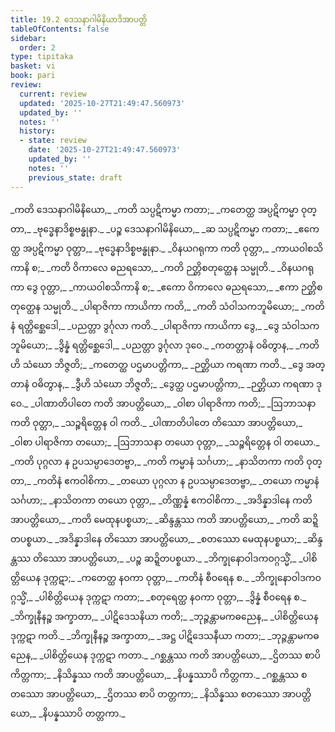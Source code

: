 ```yaml
---
title: 19.2 ဒေသနာဂါမိနိယာဒိအာပတ္တိ
tableOfContents: false
sidebar:
  order: 2
type: tipitaka
basket: vi
book: pari
review:
  current: review
  updated: '2025-10-27T21:49:47.560973'
  updated_by: ''
  notes: ''
  history:
  - state: review
    date: '2025-10-27T21:49:47.560973'
    updated_by: ''
    notes: ''
    previous_state: draft
---
```



<ReviewStatus review={frontmatter.review} showDetails={true} />

<HypothesisAnnotation frontmatter={frontmatter} />

<DynamicBreadcrumb />

<Division number="475" book="pari" e="ch" v="5" p="364">

<Paragraph number="2242" type="verses" book="pari">
_ကတိ ဒေသနာဂါမိနိယော,_  
_ကတိ သပ္ပဋိကမ္မာ ကတာ;_  
_ကတေတ္ထ အပ္ပဋိကမ္မာ ဝုတ္တာ,_  
_ဗုဒ္ဓေနာဒိစ္စဗန္ဓုနာ._  

</Paragraph>

<Paragraph number="2243" type="verses" book="pari">
_ပဉ္စ ဒေသနာဂါမိနိယော,_  
_ဆ သပ္ပဋိကမ္မာ ကတာ;_  
_ဧကေတ္ထ အပ္ပဋိကမ္မာ ဝုတ္တာ,_  
_ဗုဒ္ဓေနာဒိစ္စဗန္ဓုနာ._  

</Paragraph>

<Paragraph number="2244" type="verses" book="pari">
_ဝိနယဂရုကာ ကတိ ဝုတ္တာ,_  
_ကာယဝါစသိကာနိ စ;_  
_ကတိ ဝိကာလေ ဓညရသော,_  
_ကတိ ဉတ္တိစတုတ္ထေန သမ္မုတိ._  

</Paragraph>

<Paragraph number="2245" type="verses" book="pari">
_ဝိနယဂရုကာ ဒွေ ဝုတ္တာ,_  
_ကာယဝါစသိကာနိ စ;_  
_ဧကော ဝိကာလေ ဓညရသော,_  
_ဧကာ ဉတ္တိစတုတ္ထေန သမ္မုတိ._  

</Paragraph>

<Paragraph number="2246" type="verses" book="pari">
_ပါရာဇိကာ ကာယိကာ ကတိ,_  
_ကတိ သံဝါသကဘူမိယော;_  
_ကတိနံ ရတ္တိစ္ဆေဒေါ,_  
_ပညတ္တာ ဒွင်္ဂုလာ ကတိ._  

</Paragraph>

<Paragraph number="2247" type="verses" book="pari">
_ပါရာဇိကာ ကာယိကာ ဒွေ,_  
_ဒွေ သံဝါသကဘူမိယော;_  
_ဒွိန္နံ ရတ္တိစ္ဆေဒေါ,_  
_ပညတ္တာ ဒွင်္ဂုလာ ဒုဝေ._  

</Paragraph>

<Paragraph number="2248" type="verses" book="pari">
_ကတတ္တာနံ ဝဓိတွာန,_  
_ကတိဟိ သံဃော ဘိဇ္ဇတိ;_  
_ကတေတ္ထ ပဌမာပတ္တိကာ,_  
_ဉတ္တိယာ ကရဏာ ကတိ._  

</Paragraph>

<Paragraph number="2249" type="verses" book="pari">
_ဒွေ အတ္တာနံ ဝဓိတွာန,_  
_ဒွီဟိ သံဃော ဘိဇ္ဇတိ;_  
_ဒွေတ္ထ ပဌမာပတ္တိကာ,_  
_ဉတ္တိယာ ကရဏာ ဒုဝေ._  

</Paragraph>

<Paragraph number="2250" type="verses" book="pari">
_ပါဏာတိပါတေ ကတိ အာပတ္တိယော,_  
_ဝါစာ ပါရာဇိကာ ကတိ;_  
_ဩဘာသနာ ကတိ ဝုတ္တာ,_  
_သဉ္စရိတ္တေန ဝါ ကတိ._  

</Paragraph>

<Paragraph number="2251" type="verses" book="pari">
_ပါဏာတိပါတေ တိဿော အာပတ္တိယော,_  
_ဝါစာ ပါရာဇိကာ တယော;_  
_ဩဘာသနာ တယော ဝုတ္တာ,_  
_သဉ္စရိတ္တေန ဝါ တယော._  

</Paragraph>

<Paragraph number="2252" type="verses" book="pari">
_ကတိ ပုဂ္ဂလာ န ဥပသမ္ပာဒေတဗ္ဗာ,_  
_ကတိ ကမ္မာနံ သင်္ဂဟာ;_  
_နာသိတကာ ကတိ ဝုတ္တာ,_  
_ကတိနံ ဧကဝါစိကာ._  

</Paragraph>

<Paragraph number="2253" type="verses" book="pari">
_တယော ပုဂ္ဂလာ န ဥပသမ္ပာဒေတဗ္ဗာ,_  
_တယော ကမ္မာနံ သင်္ဂဟာ;_  
_နာသိတကာ တယော ဝုတ္တာ,_  
_တိဏ္ဏန္နံ ဧကဝါစိကာ._  

</Paragraph>

<Paragraph number="2254" type="verses" book="pari">
_အဒိန္နာဒါနေ ကတိ အာပတ္တိယော,_  
_ကတိ မေထုနပစ္စယာ;_  
_ဆိန္ဒန္တဿ ကတိ အာပတ္တိယော,_  
_ကတိ ဆဍ္ဍိတပစ္စယာ._  

</Paragraph>

<Paragraph number="2255" type="verses" book="pari">
_အဒိန္နာဒါနေ တိဿော အာပတ္တိယော,_  
_စတဿော မေထုနပစ္စယာ;_  
_ဆိန္ဒန္တဿ တိဿော အာပတ္တိယော,_  
_ပဉ္စ ဆဍ္ဍိတပစ္စယာ._  

</Paragraph>

<Paragraph number="2256" type="verses" book="pari">
_ဘိက္ခုနောဝါဒကဝဂ္ဂသ္မိံ,_  
_ပါစိတ္တိယေန ဒုက္ကဋာ;_  
_ကတေတ္ထ နဝကာ ဝုတ္တာ,_  
_ကတိနံ စီဝရေန စ._  

</Paragraph>

<Paragraph number="2257" type="verses" book="pari">
_ဘိက္ခုနောဝါဒကဝဂ္ဂသ္မိံ,_  
_ပါစိတ္တိယေန ဒုက္ကဋာ ကတာ;_  
_စတုရေတ္ထ နဝကာ ဝုတ္တာ,_  
_ဒွိန္နံ စီဝရေန စ._  

</Paragraph>

<Paragraph number="2258" type="verses" book="pari">
_ဘိက္ခုနီနဉ္စ အက္ခာတာ,_  
_ပါဋိဒေသနိယာ ကတိ;_  
_ဘုဉ္ဇန္တာမကဓညေန,_  
_ပါစိတ္တိယေန ဒုက္ကဋာ ကတိ._  

</Paragraph>

<Paragraph number="2259" type="verses" book="pari">
_ဘိက္ခုနီနဉ္စ အက္ခာတာ,_  
_အဋ္ဌ ပါဋိဒေသနီယာ ကတာ;_  
_ဘုဉ္ဇန္တာမကဓညေန,_  
_ပါစိတ္တိယေန ဒုက္ကဋာ ကတာ._  

</Paragraph>

<Paragraph number="2260" type="verses" book="pari">
_ဂစ္ဆန္တဿ ကတိ အာပတ္တိယော,_  
_ဌိတဿ စာပိ ကိတ္တကာ;_  
_နိသိန္နဿ ကတိ အာပတ္တိယော,_  
_နိပန္နဿာပိ ကိတ္တကာ._  

</Paragraph>

<Paragraph number="2261" type="verses" book="pari">
_ဂစ္ဆန္တဿ စတဿော အာပတ္တိယော,_  
_ဌိတဿ စာပိ တတ္တကာ;_  
_နိသိန္နဿ စတဿော အာပတ္တိယော,_  
_နိပန္နဿာပိ တတ္တကာ._
</Paragraph>
</Division>